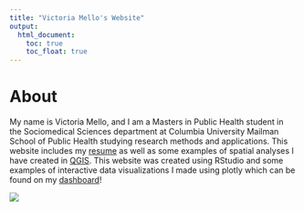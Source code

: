 ```yaml
---
title: "Victoria Mello's Website"
output: 
  html_document:
    toc: true
    toc_float: true
---
```


# About
My name is Victoria Mello, and I am a Masters in Public Health student in the Sociomedical Sciences department at Columbia University Mailman School of Public Health studying research methods and applications. This website includes my [resume](resume.html) as well as some examples of spatial analyses I have created in [QGIS](QGIS.html). This website was created using RStudio and some examples of interactive data visualizations I made using plotly which can be found on my [dashboard](dashboard.html)! 

![](images/gradpic.jpg)



